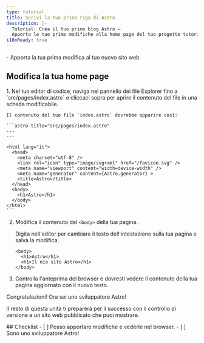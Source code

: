 ```yaml
---
type: tutorial
title: Scrivi la tua prima riga di Astro
description: |-
  Tutorial: Crea il tuo primo blog Astro —
  Apporta le tue prime modifiche alla home page del tuo progetto tutorial
i18nReady: true
---
```


<PreCheck>
  - Apporta la tua prima modifica al tuo nuovo sito web
</PreCheck>

## Modifica la tua home page

<Steps>
1. Nel tuo editor di codice, naviga nel pannello dei file Explorer fino a `src/pages/index.astro` e cliccaci sopra per aprire il contenuto del file in una scheda modificabile.

    Il contenuto del tuo file `index.astro` dovrebbe apparire così:

    ```astro title="src/pages/index.astro"
    ---
    ---

    <html lang="it">
      <head>
        <meta charset="utf-8" />
        <link rel="icon" type="image/svg+xml" href="/favicon.svg" />
        <meta name="viewport" content="width=device-width" />
        <meta name="generator" content={Astro.generator} >
        <title>Astro</title>
      </head>
      <body>
        <h1>Astro</h1>
      </body>
    </html>
    ```

2. Modifica il contenuto del `<body>` della tua pagina.

    Digita nell'editor per cambiare il testo dell'intestazione sulla tua pagina e salva la modifica.

    ```astro title="src/pages/index.astro" del={2} ins={3}
    <body>
      <h1>Astro</h1>
      <h1>Il mio sito Astro</h1>
    </body>
    ```

3. Controlla l'anteprima del browser e dovresti vedere il contenuto della tua pagina aggiornato con il nuovo testo.
</Steps>

Congratulazioni! Ora sei uno sviluppatore Astro!

Il resto di questa unità ti preparerà per il successo con il controllo di versione e un sito web pubblicato che puoi mostrare.



<Box icon="check-list">
## Checklist

<Checklist>
- [ ] Posso apportare modifiche e vederle nel browser.
- [ ] Sono uno sviluppatore Astro!
</Checklist>
</Box>
